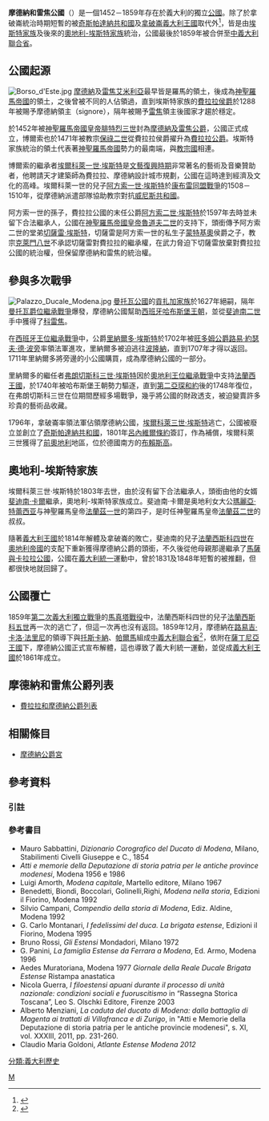 {{Infobox Former Country
|native_name = ''{{lang|it|Ducato di Modena e Reggio}}''
|conventional_long_name = 摩德納和雷焦公國
|common_name = 摩德納和雷焦
|continent= 歐洲
|region = 義大利
|country = 義大利
|life_span = 1452年－1796年<br>1814年－1859年
|year_start = 1452年
|year_end = 1859年
|p1 = 義大利王國 (中世紀)
|flag_p1 = Banner of the Holy Roman Emperor with haloes (1400-1806).svg
|p2                     = 義大利王國 (拿破崙時代)
|flag_p2                = Flag of the Napoleonic Kingdom of Italy.svg
|s1 = 奇斯帕達納共和國
|flag_s1 = Flag of Repubblica Cispadana.jpg
|s2                     = 中義大利聯合省
|flag_s2                = Flag of Italy.svg
|image_flag = Flag of the Duchy of Modena.svg
|image_coat = Coat of Arms of the Duchy of Modena and Reggio.svg
|national_motto         = ''{{lang|la|Dextera Domini exaltavit me}}''<br> <small>"上主的右手高高舉起"</small>
|national_anthem        = 《[[帝皇頌|帝皇頌]]》
|image_map = Duchy of Modena 1815 (location).png
|common_languages = [[義大利語|義大利語]]、[[拉丁語|拉丁語]]
|religion = [[羅馬天主教|羅馬天主教]]
|capital = [[摩德納|摩德納]]
|era                    = [[中世紀|中世紀]]<BR>[[文藝復興時期|文藝復興時期]]<BR>[[近代|近代]]
|status                 = 附庸國
|empire                 = [[神聖羅馬帝國|神聖羅馬帝國]]
|government_type = [[君主制|君主制]][[公國|公國]]
|title_leader = [[摩德納和雷焦公爵|摩德納和雷焦公爵]]
|leader1 = {{Tsl|en|Borso d'Este|博爾索·埃斯特}}<small>（首）</small>
|year_leader1 = 1452年－1471年
|leader2 = [[法蘭西斯科五世|法蘭西斯科五世]] <small>（末）</small>
|year_leader2 = 1846年－1859年
|event_start = {{Tsl|en|Borso d'Este|博爾索·埃斯特}}被[[腓特烈三世_(神聖羅馬帝國)|腓特烈三世]]封為摩德納和雷焦公爵
|event1 = 被法國佔領，[[奇斯帕達納共和國|奇斯帕達納共和國]]成立
|date_event1 = 1796年
|event2                = 公國復辟
|date_event2           = 1814年
|event_end             = 合併至[[中義大利聯合省|中義大利聯合省]]
|today                  = {{flag|Italy}}
}}

'''摩德納和雷焦公國'''（{{lang-it|Ducato di Modena e Reggio}}）是一個1452－1859年存在於義大利的獨立[[公國|公國]]。除了於拿破崙統治時期短暫的被[[奇斯帕達納共和國|奇斯帕達納共和國]]及[[義大利王國_(拿破崙時代)|拿破崙義大利王國]]取代外<ref name="RingSalkin1996">{{cite book| author1=Trudy Ring| author2=Robert M. Salkin| author3=Sharon La Boda| title=International Dictionary of Historic Places: Southern Europe| url=http://books.google.com/books?id=74JI2UlcU8AC&pg=PA446| accessdate=21 February 2011| date=1 January 1996| publisher=Taylor & Francis| isbn=978-1-884964-02-2| pages=446–| archive-date=2016-05-02| archive-url=https://web.archive.org/web/20160502065715/https://books.google.com/books?id=74JI2UlcU8AC&pg=PA446| dead-url=no}}</ref>，皆是由[[埃斯特家族|埃斯特家族]]及後來的[[奧地利-埃斯特家族|奧地利-埃斯特家族]]統治，公國最後於1859年被合併至[[中義大利聯合省|中義大利聯合省]]。

==公國起源==
[[File:Borso_d'Este.jpg|left]]
[[摩德納|摩德納]]及[[雷焦艾米利亞|雷焦艾米利亞]]最早皆是羅馬的領土，後成為[[神聖羅馬帝國|神聖羅馬帝國]]的領土，之後曾被不同的人佔領過，直到埃斯特家族的[[費拉拉公國|費拉拉侯爵]]{{Tsl|en|Obizzo II d'Este, Marquis of Ferrara|奧比佐二世·埃斯特}}於1288年被賜予摩德納領主（signore），隔年被賜予[[雷焦艾米利亞|雷焦]]領主後國家才趨於穩定。

{{Tsl|en|Borso d'Este|博爾索·埃斯特}}於1452年被[[腓特烈三世_(神聖羅馬帝國)|神聖羅馬帝國皇帝腓特烈三世]]封為[[摩德納公爵列表|摩德納及雷焦公爵]]，公國正式成立，博爾索也於1471年被教宗[[保祿二世|保祿二世]]從費拉拉侯爵擢升為[[摩德納公爵列表|費拉拉公爵]]。埃斯特家族統治的領土代表著[[神聖羅馬帝國|神聖羅馬帝國]]勢力的最南端，與[[教宗國|教宗國]]相連。

博爾索的繼承者[[埃爾科萊一世·埃斯特|埃爾科萊一世·埃斯特]]是[[文藝復興時期|文藝復興時期]]非常著名的藝術及音樂贊助者，他聘請天才建築師{{Tsl|en|Biagio Rossetti|比亞喬·羅塞蒂}}為費拉拉、摩德納設計城市規劃，公國在這時達到經濟及文化的高峰。埃爾科萊一世的兒子[[阿方索一世·埃斯特|阿方索一世·埃斯特]]於[[康布雷同盟戰爭|康布雷同盟戰爭]]的1508－1510年，從摩德納派遣部隊協助教宗對抗[[威尼斯共和國|威尼斯共和國]]。

阿方索一世的孫子，費拉拉公國的末任公爵[[阿方索二世·埃斯特|阿方索二世·埃斯特]]於1597年去時並未留下合法繼承人，公國在[[魯道夫二世_(神聖羅馬帝國)|神聖羅馬帝國皇帝魯道夫二世]]的支持下，頭銜傳予阿方索二世的堂弟[[切薩雷·埃斯特|切薩雷·埃斯特]]，切薩雷是阿方索一世的私生子[[蒙特基奧|蒙特基奧]]侯爵{{Tsl|en|Alfonso d'Este, Lord of Montecchio|阿方索·埃斯特}}之子，教宗[[克萊門八世|克萊門八世]]不承認切薩雷對費拉拉的繼承權，在武力脅迫下切薩雷放棄對費拉拉公國的統治權，但保留摩德納和雷焦的統治權。

==參與多次戰爭==
[[File:Palazzo_Ducale_Modena.jpg|left]]
[[曼托瓦公國|曼托瓦公國]]的[[貢扎加家族|貢扎加家族]]於1627年絕嗣，隔年[[曼托瓦爵位繼承戰爭|曼托瓦爵位繼承戰爭]]爆發，摩德納公國幫助[[哈布斯堡王朝|西班牙哈布斯堡王朝]]，並從[[斐迪南二世_(神聖羅馬帝國)|斐迪南二世]]手中獲得了[[科雷焦|科雷焦]]。

在[[西班牙王位繼承戰爭|西班牙王位繼承戰爭]]中，公爵[[里納爾多·埃斯特|里納爾多·埃斯特]]於1702年被[[路易·約瑟夫·德·波旁_(旺多姆公爵)|旺多姆公爵路易·約瑟夫·德·波旁]]率領法軍進攻，里納爾多被迫逃往[[波隆納|波隆納]]，直到1707年才得以返回。1711年里納爾多將旁邊的小公國{{Tsl|en|Duchy of Mirandola|米蘭多拉公國}}購買，成為摩德納公國的一部分。

里納爾多的繼任者[[法蘭西斯科三世·埃斯特|弗朗切斯科三世·埃斯特]]因於[[奧地利王位繼承戰爭|奧地利王位繼承戰爭]]中支持[[法蘭西王國|法蘭西王國]]，於1740年被哈布斯堡王朝勢力驅逐，直到[[第二亞琛和約|第二亞琛和約]]後的1748年復位，在弗朗切斯科三世在位期間歷經多場戰爭，幾乎將公國的財政透支，被迫變賣許多珍貴的藝術品收藏。

1796年，拿破崙率領法軍佔領摩德納公國，[[埃爾科萊三世·埃斯特|埃爾科萊三世·埃斯特]]逃亡，公國被廢立並創立了[[奇斯帕達納共和國|奇斯帕達納共和國]]，1801年[[呂內維爾條約|呂內維爾條約]]簽訂，作為補償，埃爾科萊三世獲得了[[前奧地利|前奧地利]]地區，位於德國南方的[[布賴斯高|布賴斯高]]。

==奧地利-埃斯特家族==
埃爾科萊三世·埃斯特於1803年去世，由於沒有留下合法繼承人，頭銜由他的女婿[[斐迪南·卡爾_(奧地利-埃斯特)|斐迪南·卡爾]]繼承，奧地利-埃斯特家族成立。斐迪南·卡爾是奥地利女大公[[瑪麗亞·特蕾西亚|瑪麗亞·特蕾西亚]]与神聖羅馬皇帝[[法蘭茲一世_(神聖羅馬帝國)|法蘭茲一世]]的第四子，是时任神聖羅馬皇帝[[法蘭茲二世_(神聖羅馬帝國)|法蘭茲二世]]的叔叔。

隨著[[義大利王國_(拿破崙時代)|義大利王國]]於1814年解體及拿破崙的敗亡，斐迪南的兒子[[法蘭西斯科四世|法蘭西斯科四世]]在[[奧地利帝國|奧地利帝國]]的支配下重新獲得摩德納公爵的頭銜，不久後從他母親那邊繼承了[[馬薩與卡拉拉公國|馬薩與卡拉拉公國]]，公國在[[義大利統一|義大利統一]]運動中，曾於1831及1848年短暫的被推翻，但都很快地就回歸了。

==公國覆亡==
1859年[[第二次義大利獨立戰爭|第二次義大利獨立戰爭]]的[[馬真塔戰役|馬真塔戰役]]中，法蘭西斯科四世的兒子[[法蘭西斯科五世|法蘭西斯科五世]]再一次的逃亡了，但這一次再也沒有返回。1859年12月，摩德納在[[路易吉·卡洛·法里尼|路易吉·卡洛·法里尼]]的領導下與[[托斯卡納|托斯卡納]]、[[帕爾馬|帕爾馬]]組成[[中義大利聯合省|中義大利聯合省]]<ref>{{Cite web |url=http://books.google.it/books?id=5_AuAAAAYAAJ&pg=PA169#v=onepage&q&f=false |title=Raccolta officiale degli atti di governo dittatorio per le provincie modenesi e parmensi, 第 3 篇 |access-date=2015-07-09 |archive-date=2021-03-11 |archive-url=https://web.archive.org/web/20210311004239/https://books.google.it/books?id=5_AuAAAAYAAJ&pg=PA169&hl=it#v=onepage&q&f=false |dead-url=no }}</ref>，依附在[[薩丁尼亞王國|薩丁尼亞王國]]下，摩德納公國正式宣布解體，這也導致了義大利統一運動，並促成[[義大利王國_(1861年–1946年)|義大利王國]]於1861年成立。

==摩德納和雷焦公爵列表==
*[[費拉拉和摩德納公爵列表|費拉拉和摩德納公爵列表]]

==相關條目==
*[[摩德納公爵宮|摩德納公爵宮]]

==參考資料==
===引註===
{{reflist}}
===參考書目===
* Mauro Sabbattini, ''Dizionario Corografico del Ducato di Modena'', Milano, Stabilimenti Civelli Giuseppe e C., 1854
* ''Atti e memorie della Deputazione di storia patria per le antiche province modenesi'', Modena 1956 e 1986
* Luigi Amorth, ''Modena capitale'', Martello editore, Milano 1967
* Benedetti, Biondi, Boccolari, Golinelli,Righi, ''Modena nella storia'', Edizioni il Fiorino, Modena 1992
* Silvio Campani, ''Compendio della storia di Modena'', Ediz. Aldine, Modena 1992
* G. Carlo Montanari, ''I fedelissimi del duca. La brigata estense'', Edizioni il Fiorino, Modena 1995
* Bruno Rossi, ''Gli Estensi'' Mondadori, Milano 1972
* G. Panini, ''La famiglia Estense da Ferrara a Modena'', Ed. Armo, Modena 1996
* Aedes Muratoriana, Modena 1977 ''Giornale della Reale Ducale Brigata Estense'' Ristampa anastatica
* Nicola Guerra, ''I filoestensi apuani durante il processo di unità nazionale: condizioni sociali e fuoruscitismo'' in “Rassegna Storica Toscana”, Leo S. Olschki Editore, Firenze 2003
* Alberto Menziani, ''La caduta del ducato di Modena: dalla battaglia di Magenta ai trattati di Villafranca e di Zurigo'', in "Atti e Memorie della Deputazione di storia patria per le antiche provincie modenesi", s. XI, vol. XXXIII, 2011, pp. 231-260.
* Claudio Maria Goldoni, ''Atlante Estense Modena 2012''

{{意大利复兴运动}}
{{Authority control}}
[[Category:已不存在的公國|M]]
[[分類:義大利歷史|分類:義大利歷史]]